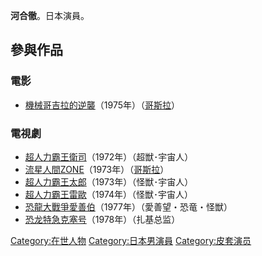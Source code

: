 '''河合徹'''。日本演員。

== 參與作品 ==
=== 電影 === 
*[[機械哥吉拉的逆襲|機械哥吉拉的逆襲]]（1975年）（[[哥斯拉|哥斯拉]]）

=== 電視劇 ===
*[[超人力霸王衛司|超人力霸王衛司]]（1972年）（超獣･宇宙人）
*[[流星人間ZONE|流星人間ZONE]]（1973年）（[[哥斯拉|哥斯拉]]）
*[[超人力霸王太郎|超人力霸王太郎]]（1973年）（怪獣･宇宙人）
*[[超人力霸王雷歐|超人力霸王雷歐]]（1974年）（怪獣･宇宙人）
*[[恐龍大戰爭愛善伯|恐龍大戰爭愛善伯]]（1977年）（愛善望・恐竜・怪獣）
*[[恐龙特急克塞号|恐龙特急克塞号]]（1978年）（扎基总监）

{{Godzilla}}
{{DEFAULTSORT:Kawai Tōru}}
[[Category:在世人物|Category:在世人物]]
[[Category:日本男演員|Category:日本男演員]]
[[Category:皮套演员|Category:皮套演员]]